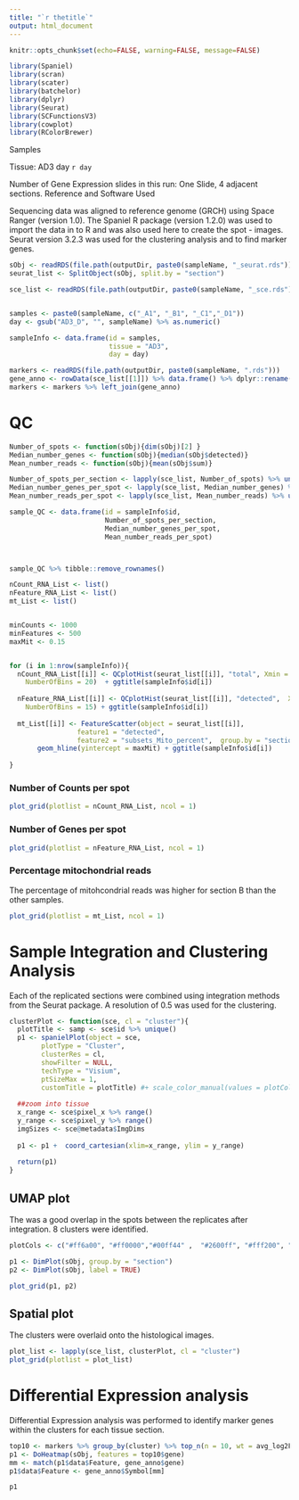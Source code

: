 ```yaml
---
title: "`r thetitle`"
output: html_document
---
```


```r
knitr::opts_chunk$set(echo=FALSE, warning=FALSE, message=FALSE)
```


```r
library(Spaniel)
library(scran)
library(scater)
library(batchelor)
library(dplyr)
library(Seurat)
library(SCFunctionsV3)
library(cowplot)
library(RColorBrewer)
```

Samples

Tissue: AD3 day `r day`

Number of Gene Expression slides in this run: One Slide, 4 adjacent sections.
Reference and Software Used

Sequencing data was aligned to reference genome (GRCH) using Space Ranger (version 1.0). The Spaniel R package (version 1.2.0) was used to import the data in to R and was also used here to create the spot - images. Seurat version 3.2.3 was used for the clustering analysis and to find marker genes.



```r
sObj <- readRDS(file.path(outputDir, paste0(sampleName, "_seurat.rds")))
seurat_list <- SplitObject(sObj, split.by = "section")

sce_list <- readRDS(file.path(outputDir, paste0(sampleName, "_sce.rds")))


samples <- paste0(sampleName, c("_A1", "_B1", "_C1","_D1"))
day <- gsub("AD3_D", "", sampleName) %>% as.numeric()

sampleInfo <- data.frame(id = samples,
                         tissue = "AD3", 
                         day = day)

markers <- readRDS(file.path(outputDir, paste0(sampleName, ".rds"))) 
gene_anno <- rowData(sce_list[[1]]) %>% data.frame() %>% dplyr::rename(gene = ID)
markers <- markers %>% left_join(gene_anno)
```

# QC

```r
Number_of_spots <- function(sObj){dim(sObj)[2] }
Median_number_genes <- function(sObj){median(sObj$detected)}
Mean_number_reads <- function(sObj){mean(sObj$sum)}

Number_of_spots_per_section <- lapply(sce_list, Number_of_spots) %>% unlist() 
Median_number_genes_per_spot <- lapply(sce_list, Median_number_genes) %>% unlist() 
Mean_number_reads_per_spot <- lapply(sce_list, Mean_number_reads) %>% unlist() 

sample_QC <- data.frame(id = sampleInfo$id,
                        Number_of_spots_per_section,
                        Median_number_genes_per_spot,
                        Mean_number_reads_per_spot) 



sample_QC %>% tibble::remove_rownames()
```


```r
nCount_RNA_List <- list()
nFeature_RNA_List <- list()
mt_List <- list()


minCounts <- 1000
minFeatures <- 500
maxMit <- 0.15


for (i in 1:nrow(sampleInfo)){
  nCount_RNA_List[[i]] <- QCplotHist(seurat_list[[i]], "total", Xmin =  0,
    NumberOfBins = 20)  + ggtitle(sampleInfo$id[i])
  
  nFeature_RNA_List[[i]] <- QCplotHist(seurat_list[[i]], "detected",  Xmax = NULL, Xmin = minFeatures,
    NumberOfBins = 15) + ggtitle(sampleInfo$id[i])
  
  mt_List[[i]] <- FeatureScatter(object = seurat_list[[i]], 
                 feature1 = "detected", 
                 feature2 = "subsets_Mito_percent",  group.by = "section") + 
       geom_hline(yintercept = maxMit) + ggtitle(sampleInfo$id[i])
   
}
```

### Number of Counts per spot

```r
plot_grid(plotlist = nCount_RNA_List, ncol = 1)
```

### Number of Genes per spot

```r
plot_grid(plotlist = nFeature_RNA_List, ncol = 1)
```

### Percentage mitochondrial reads

The percentage of mitohcondrial reads was higher for section B than the other samples.

```r
plot_grid(plotlist = mt_List, ncol = 1)
```


# Sample Integration and Clustering Analysis

Each of the replicated sections were combined using integration methods from the Seurat package.  A resolution of 0.5 was used for the clustering. 
```r
clusterPlot <- function(sce, cl = "cluster"){
  plotTitle <- samp <- sce$id %>% unique()
  p1 <- spanielPlot(object = sce,
        plotType = "Cluster",
        clusterRes = cl,
        showFilter = NULL,
        techType = "Visium",
        ptSizeMax = 1,
        customTitle = plotTitle) #+ scale_color_manual(values = plotCols)
  
  ##zoom into tissue
  x_range <- sce$pixel_x %>% range()
  y_range <- sce$pixel_y %>% range()
  imgSizes <- sce@metadata$ImgDims
  
  p1 <- p1 +  coord_cartesian(xlim=x_range, ylim = y_range) 
  
  return(p1)
}


```


## UMAP plot 

The was a good overlap in the spots between the replicates after integration. 8 clusters were identified.  
```r

plotCols <- c("#ff6a00", "#ff0000","#00ff44" ,  "#2600ff", "#fff200", "#00fff7", "#e607e2" )

p1 <- DimPlot(sObj, group.by = "section")
p2 <- DimPlot(sObj, label = TRUE) 

plot_grid(p1, p2)
```

## Spatial plot 

The clusters were overlaid onto the histological images. 

```r

plot_list <- lapply(sce_list, clusterPlot, cl = "cluster")
plot_grid(plotlist = plot_list)
```

# Differential Expression analysis

Differential Expression analysis was performed to identify marker genes within the clusters for each tissue section.

```r
top10 <- markers %>% group_by(cluster) %>% top_n(n = 10, wt = avg_log2FC) 
p1 <- DoHeatmap(sObj, features = top10$gene)
mm <- match(p1$data$Feature, gene_anno$gene)
p1$data$Feature <- gene_anno$Symbol[mm]

p1

```

